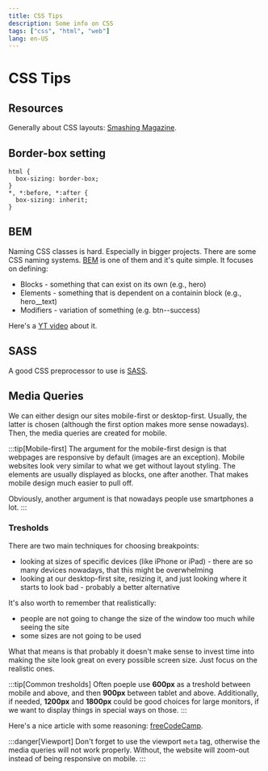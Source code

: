 ```yaml
---
title: CSS Tips
description: Some info on CSS
tags: ["css", "html", "web"]
lang: en-US
---
```


# CSS Tips

## Resources

Generally about CSS layouts: [Smashing
Magazine](https://www.smashingmagazine.com/2018/05/guide-css-layout/).

## Border-box setting

```csharps
html {
  box-sizing: border-box;
}
*, *:before, *:after {
  box-sizing: inherit;
}
```

## BEM

Naming CSS classes is hard. Especially in bigger projects. There are some CSS
naming systems. [BEM](http://getbem.com/introduction/) is one of them and it's
quite simple. It focuses on defining:

- Blocks - something that can exist on its own (e.g., hero)
- Elements - something that is dependent on a containin block (e.g., hero__text)
- Modifiers - variation of something (e.g. btn--success)

Here's a [YT video](https://www.youtube.com/watch?v=SLjHSVwXYq4) about it.

## SASS

A good CSS preprocessor to use is [SASS](https://sass-lang.com/).

## Media Queries

We can either design our sites mobile-first or desktop-first. Usually, the
latter is chosen (although the first option makes more sense nowadays). Then,
the media queries are created for mobile.

:::tip[Mobile-first]
The argument for the mobile-first design is that webpages are responsive by
default (images are an exception). Mobile websites look very similar to what we
get without layout styling. The elements are usually displayed as blocks, one
after another. That makes mobile design much easier to pull off. 

Obviously, another argument is that nowadays people use smartphones a lot.
:::

### Tresholds

There are two main techniques for choosing breakpoints:

- looking at sizes of specific devices (like iPhone or iPad) - there are so many
  devices nowadays, that this might be overwhelming
- looking at our desktop-first site, resizing it, and just looking where it starts
  to look bad - probably a better alternative

It's also worth to remember that realistically:

- people are not going to change the size of the window too much while seeing the site
- some sizes are not going to be used

What that means is that probably it doesn't make sense to invest time into
making the site look great on every possible screen size. Just focus on the
realistic ones.

:::tip[Common tresholds]
Often poeple use **600px** as a treshold between mobile and above, and then
**900px** between tablet and above. Additionally, if needed, **1200px** and
**1800px** could be good choices for large monitors, if we want to display
things in special ways on those.
:::

Here's a nice article with some reasoning:
[freeCodeCamp](https://www.freecodecamp.org/news/the-100-correct-way-to-do-css-breakpoints-88d6a5ba1862/).

:::danger[Viewport]
Don't forget to use the viewport `meta` tag, otherwise the media queries will
not work properly. Without, the website will zoom-out instead of being
responsive on mobile.
:::